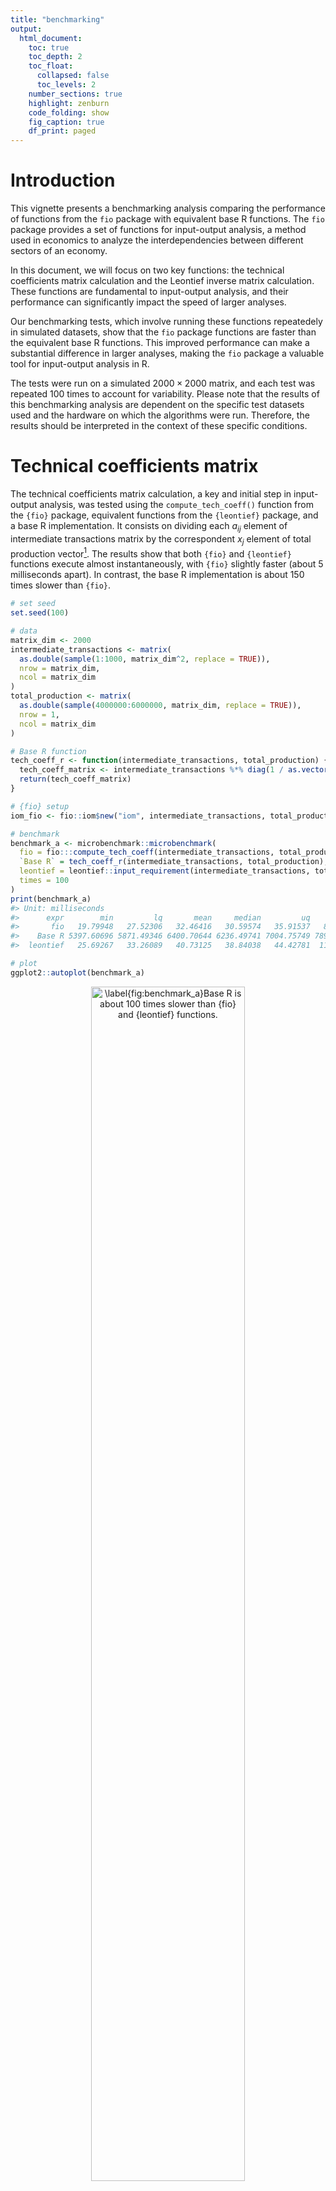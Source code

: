 ```yaml
---
title: "benchmarking"
output:
  html_document:
    toc: true
    toc_depth: 2
    toc_float:
      collapsed: false
      toc_levels: 2
    number_sections: true
    highlight: zenburn
    code_folding: show
    fig_caption: true
    df_print: paged 
---
```


<style>
p.caption {
  font-size: 0.6em;
  text-align: "center";
}
</style>



# Introduction

This vignette presents a benchmarking analysis comparing the performance of functions from the `fio` package with equivalent base R functions. The `fio` package provides a set of functions for input-output analysis, a method used in economics to analyze the interdependencies between different sectors of an economy.

In this document, we will focus on two key functions: the technical coefficients matrix calculation and the Leontief inverse matrix calculation. These functions are fundamental to input-output analysis, and their performance can significantly impact the speed of larger analyses.

Our benchmarking tests, which involve running these functions repeatedely in simulated datasets, show that the `fio` package functions are faster than the equivalent base R functions. This improved performance can make a substantial difference in larger analyses, making the `fio` package a valuable tool for input-output analysis in R.

The tests were run on a simulated $2000 \times 2000$ matrix, and each test was repeated 100 times to account for variability. Please note that the results of this benchmarking analysis are dependent on the specific test datasets used and the hardware on which the algorithms were run. Therefore, the results should be interpreted in the context of these specific conditions.

# Technical coefficients matrix

The technical coefficients matrix calculation, a key and initial step in input-output analysis, was tested using the `compute_tech_coeff()` function from the `{fio}` package, equivalent functions from the `{leontief}` package, and a base R implementation. It consists on dividing each $a_{ij}$ element of intermediate transactions matrix by the correspondent $x_j$ element of total production vector^[Or in a equivalent way, multiplying intermediate transactions matrix by a diagonal matrix constructed from total production vector.]. The results show that both `{fio}` and `{leontief}` functions execute almost instantaneously, with `{fio}` slightly faster (about 5 milliseconds apart). In contrast, the base R implementation is about 150 times slower than `{fio}`.


```r
# set seed
set.seed(100)

# data
matrix_dim <- 2000
intermediate_transactions <- matrix(
  as.double(sample(1:1000, matrix_dim^2, replace = TRUE)),
  nrow = matrix_dim,
  ncol = matrix_dim
)
total_production <- matrix(
  as.double(sample(4000000:6000000, matrix_dim, replace = TRUE)),
  nrow = 1,
  ncol = matrix_dim
)

# Base R function
tech_coeff_r <- function(intermediate_transactions, total_production) {
  tech_coeff_matrix <- intermediate_transactions %*% diag(1 / as.vector(total_production))
  return(tech_coeff_matrix)
}

# {fio} setup
iom_fio <- fio::iom$new("iom", intermediate_transactions, total_production)

# benchmark
benchmark_a <- microbenchmark::microbenchmark(
  fio = fio:::compute_tech_coeff(intermediate_transactions, total_production),
  `Base R` = tech_coeff_r(intermediate_transactions, total_production),
  leontief = leontief::input_requirement(intermediate_transactions, total_production),
  times = 100
)
print(benchmark_a)
#> Unit: milliseconds
#>      expr        min         lq       mean     median         uq        max neval
#>       fio   19.79948   27.52306   32.46416   30.59574   35.91537   89.63771   100
#>    Base R 5397.60696 5871.49346 6400.70644 6236.49741 7004.75749 7892.10966   100
#>  leontief   25.69267   33.26089   40.73125   38.84038   44.42781  112.25745   100

# plot
ggplot2::autoplot(benchmark_a)
```

<div class="figure" style="text-align: center">
<img src="figure/benchmark_a-1.png" alt="\label{fig:benchmark_a}Base R is about 100 times slower than {fio} and {leontief} functions." width="70%" />
<p class="caption">\label{fig:benchmark_a}Base R is about 100 times slower than {fio} and {leontief} functions.</p>
</div>

# Leontief inverse matrix

When we're talking about inverting a $2000 \times 2000$ there's a lot more work involved. Leontief matrix ($B$) is obtained from subtracting the technical coefficients matrix ($A$) from the identity matrix ($I$), therefore it has no null rows or columns. 

$$B = I - A$$

It allows for solving the linear system through LU decomposition, which is a more efficient method than the direct inverse matrix calculation. `{fio}` takes advantage of LU decomposition and becomes incredibly faster, while `{leontief}` is over 10 times slower, followed closed by the over 20 times slower base R implementation. 


```r
# data
iom_fio$compute_tech_coeff()
technical_coefficients_matrix <- iom_fio$technical_coefficients_matrix

# base R function
leontief_inverse_r <- function(technical_coefficients_matrix) {
  dim <- nrow(technical_coefficients_matrix)
  leontief_inverse_matrix <- solve(diag(dim) - technical_coefficients_matrix)
  return(leontief_inverse_matrix)
}

# benchmark
benchmark_b <- microbenchmark::microbenchmark(
  fio = fio:::compute_leontief_inverse(technical_coefficients_matrix),
  `Base R` = leontief_inverse_r(technical_coefficients_matrix),
  leontief = leontief::leontief_inverse(technical_coefficients_matrix),
  times = 100
)
print(benchmark_b)
#> Unit: milliseconds
#>      expr       min        lq      mean    median        uq      max neval
#>       fio  247.3609  285.6822  312.9184  301.5624  329.7859  543.802   100
#>    Base R 5177.8100 5531.5195 5700.7660 5596.1821 5722.3004 7489.067   100
#>  leontief 4671.1566 4970.6219 5143.4911 5065.7830 5216.6950 6979.434   100

# plot
ggplot2::autoplot(benchmark_b)
```

<div class="figure" style="text-align: center">
<img src="figure/benchmark_b-1.png" alt="\label{fig:figs} {fio} is about 20 times faster than {leontief} and base R functions." width="70%" />
<p class="caption">\label{fig:figs} {fio} is about 20 times faster than {leontief} and base R functions.</p>
</div>

# Sensitivity of dispersion coefficients of variation

To represent linkage-based functions performance, we compute benchmark for sensitivity of dispersion coefficients of variation. All 3 implementations executes almost instantaneously, with `{fio}` being slightly slower than `{leontief}` and base R functions. 


```r
# data
iom_fio$compute_leontief_inverse()
leontief_inverse_matrix <- iom_fio$leontief_inverse_matrix

# base R function
sensitivity_r <- function(B) {
  n <- nrow(B)
  SL = rowSums(B)
  ML = SL / n
  (((1 / (n - 1)) * (colSums((B - ML) ** 2))) ** 0.5) / ML
}

# benchmark
benchmark_c <- microbenchmark::microbenchmark(
  fio = fio:::compute_sensitivity_dispersion_cv(leontief_inverse_matrix),
  `Base R` = sensitivity_r(leontief_inverse_matrix),
  leontief = leontief::sensitivity_dispersion_cv(leontief_inverse_matrix),
  times = 100
)
print(benchmark_c)
#> Unit: milliseconds
#>      expr      min       lq     mean   median       uq      max neval
#>       fio 18.84368 19.14402 20.55910 19.33092 21.95244 25.82193   100
#>    Base R 20.70250 21.81017 23.14538 22.41280 24.08331 34.13879   100
#>  leontief 14.07486 14.33243 14.60074 14.44927 14.58205 21.89314   100
ggplot2::autoplot(benchmark_c)
```

<div class="figure" style="text-align: center">
<img src="figure/benchmark_c-1.png" alt="\label{fig:benchmark_c} {fio} is about 15 milliseconds slower than {leontief} and 2 milliseconds slower than base R functions." width="70%" />
<p class="caption">\label{fig:benchmark_c} {fio} is about 15 milliseconds slower than {leontief} and 2 milliseconds slower than base R functions.</p>
</div>

# Field of influence

Since field of influence involves computing Leontief inverse matrix for each element of technical coefficients matrix after an increment, it can be demanding for high dimensional matrices. Here, we evaluate benchmark for base R function and {fio}, since there's no similiar function in {leontief}. For brevity, we cut dimensions to 100 and repetitions to 10.


```r
# data
matrix_dim <- 100
intermediate_transactions <- matrix(
  as.double(sample(1:1000, matrix_dim^2, replace = TRUE)),
  nrow = matrix_dim,
  ncol = matrix_dim
)
total_production <- matrix(
  as.double(sample(4000000:6000000, matrix_dim, replace = TRUE)),
  nrow = 1,
  ncol = matrix_dim
)
iom_fio_reduced <- fio::iom$new(
  "iom_reduced",
  intermediate_transactions,
  total_production
)$compute_tech_coeff()$compute_leontief_inverse()

# base R function
field_influence_r <- function(A, B, ee = 0.001) {
  n = nrow(A)
  I = diag(n)
  E = matrix(0, ncol = n, nrow = n)
  SI = matrix(0, ncol = n, nrow = n)
  for (i in 1:n) {
    for (j in 1:n) {
      E[i, j] = ee
      AE = A + E
      BE = solve(I - AE)
      FE = (BE - B) / ee
      FEq = FE * FE
      S = sum(FEq)
      SI[i, j] = S
      E[i, j] = 0
    }
  }
}

# benchmark
benchmark_d <- microbenchmark::microbenchmark(
  fio = fio:::compute_field_influence(
    iom_fio_reduced$technical_coefficients_matrix,
    iom_fio_reduced$leontief_inverse_matrix,
    0.001
  ),
  `Base R` = field_influence_r(iom_fio_reduced$technical_coefficients_matrix, iom_fio_reduced$leontief_inverse_matrix),
  times = 10
)
print(benchmark_d)
#> Unit: seconds
#>    expr     min       lq     mean   median       uq      max neval
#>     fio 2.32139 2.581798 2.587570 2.630586 2.669976 2.713694    10
#>  Base R 7.78439 7.824686 7.972608 7.847324 7.934813 8.490848    10
ggplot2::autoplot(benchmark_d)
```

<div class="figure" style="text-align: center">
<img src="figure/benchmark_d-1.png" alt="\label{fig:benchmark_d} {fio} is the best option for input-output analysis when matrix inversion is needed." width="70%" />
<p class="caption">\label{fig:benchmark_d} {fio} is the best option for input-output analysis when matrix inversion is needed.</p>
</div>